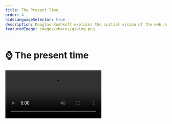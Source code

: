 ```yaml
---
title: The Present Time
order: 4
hideLanguageSelector: true
description: Douglas Rushkoff explains the initial vision of the web as something which would create time, and how we must respond to the attempt to extract and commoditize our attention by being genuinely present.
featuredImage: images/shares/giving.png
---
```


# ⌚ The present time

<Video src="https://www.youtube-nocookie.com/embed/_lW0nyKDklI?start=264" />

Let's take a deep breath and remember what reclaiming the web is all about: **augmenting our 
ability to think freely for ourselves; creating time; and extending our ability to cooperate**. 
There's no-one better than Douglas Rushkoff to present the second part of this for us: creating 
time.

The presentation is summarized extensively below for those who apparently "don't have the time", 
and Rushkoff will show you how this attitude is a shortsighted way to live life which reveals 
basically everything wrong with the way we currently use the internet.

## How does this fit into Kernel?

The ways in which we transact with each other and express what we value literally create the kinds of time in which we live. All these little things - from starting a "week" on Tuesday, to how you think about and enact your savings and investment strategies - add up into whether you live in and experience daily what the Ancient Greeks called Kairos (Divine time) or Chronos (human or clock-time). So much of what we're exploring here comes down to a constant and all-pervasive _experience_ of what Rushkoff refers to as presence. If we take an 

<Process>

intentional approach to the technologies we build and use, 

are humble about what we can and cannot know, and

work with the patterns of our own lives with honesty and courage 

</Process>

then we may just find the kinds of freedom only possible to live in the moment, not write about or describe after the fact.

## Brief

> "Slackers were a people of the early and mid-1980's who wanted to create more time to have fun 
and read and think [...] **The net looked like this great way to create time**. We were all 
gonna get to work at home, in our underwear, in our own time, and exchange and transact directly 
in some kind of an Etsy, Burning Man-like rave of culture and intellect. But something else 
happened on the way home from Wired magazine, which is that the internet instead became the 
poster child for the dying Nasdaq stock exchange and, as I see it, the dying industrial age 
economy. So, instead of using the net to create more time for people, we turned human attention 
into the next commodity."

In the extractive perspective of corporate capitalism, human attention is an untapped resource. 
We were only spending 8 hours a day working and 2 hours consuming, so why not encourage us to 
spend 48-hours a day working, consuming, and socializing? This is possible if we break up our 
attention into four parallel tracks - all in the pursuit of "**mining time**".

> "Instead of getting an internet which gave us more time to think; instead of getting an 
internet that worked not like a phone, but a properly asynchronous technology that would sit and 
wait until we were ready to deal with it; instead of having sequential conferences on bulletin 
boards like The Well where you would take hours to **craft a response** to something, we ended 
up with a digital space where we were constantly being interrupted [...] We end up in this state 
of constant emergency interruption which I don't think is healthy neurologically or culturally."

What Rushkoff is exploring is whether the digital media environment is genuinely asynchronous. 
Here is the **ultimate argument for "bad blockchain UX"**. Maybe this is really our opportunity 
to build properly asynchronous experiences and train people to work and create *in their own 
time*, rather than something to be papered over as best we can with solutions that compromise 
the inherent properties of the protocols on which they build?

<Flash>

<Card>

Q: At first, the internet looked like a great tool to do what?

A: Create time. 

</Card>

<Card>

Q: What have we done with it so far?

A; Commodified our own attention.

</Card>

</Flash>

> "Are we moving into a political landscape where we no longer have 'ends-justify-the-means', 
goal-orientated, future-based campaigns, but rather some kind of a presentist, process-orientated, consensus-building politic; more embodied by something like Occupy than it is by a two-party ideological debate?"

This was asked in 2013, and has turned out not to be true. Yet. It is still a powerful question, 
the answer to which depends on whether you think the current political climate is a trend, or a 
temporary reaction against the trend.

> "Finally, are the folks who should be helping us think about this instead just taking a very 
20th Century, almost Biblical, template and superimposing it on this presentist world we're 
living in? In other words, are they so intolerant of a world **that doesn't have a defined 
conclusion;** which doesn't have a goal; in which we're not leading towards some climax, that 
they overlay this bizarre notion of a singularity?"

Rushkoff went on to extend these ideas in <Link to="https://rushkoff.com/books/team-human-book/" >Team Human</Link>, which is another fantastic read for any budding media theorist. His voice is a critical counterpoint to Silicon Valley singularity worship.

> "The book is a humanist work, and I'm declaring myself with <Link to="https://tinyurl.com/agent-alien" >Jaron</Link> <Link to="https://www.youtube.com/watch?v=IwbGumZ-FYg" >Lanier</Link> and other humanists. I do believe there is something special about people that we don't quite understand and that our efforts to upload ourselves or simulate our realities will fall short of what it actually is to be human. **Our best defense against present shock is to be in the genuine present**."

This is a spiritual statement, and it may seem that the ultimate end of both Rushkoff's work 
and <Link to="https://www.goodreads.com/book/show/83533.The_Age_of_Spiritual_Machines">The Age of Spiritual Machines</Link> and all the 'bizarre singularity stuff' is one and the same. However, there is a critical difference: Rushkoff is saying we, us messy human beings, have to find our own way into the genuine present. Kurzweil is saying that the machines will do it for us. Perhaps the truth is somewhere in the middle?

<Flash>

<Card>

Q: What is the best way to navigate present shock and a world without a defined conclusion or singular goal?

A: Being in the genuine present.

</Card>

</Flash>

### Conspiring against the actual OS

> "It does require still *being together*, looking another person in the eye, learning how to 
breathe together. **Conspire**: literally, 'breathe together'. It requires us to see how human 
environments empower us against abstract entities which depend on our isolation and alienation 
[...] This local, body-based sensibility is the thing which can bring us to understand the kinds 
of time that can't be measure on a clock or a calendar or a computer. The underlying human rhythms."

This is followed by a question about where exactly between Kurzweil and Lanier we can locate 
Rushkoff's ideas, to which he replies:

> "I love digital technology, I just think we're misapplying it when we use it to amplify the 
obsolete agenda of a 13th Century economic operating system. There was an emerging, peer-to-peer 
economic landscape in the 11th and 12th Centuries in Europe, through which people were developing 
local currencies and trading in local bazaars, and we had the rise of a middle class like we've 
never seen in history."

The feudal lords were not included in this wealth creation, so they made it illegal through 
charter monopolies. Therefore, instead of creating, we had to get jobs. Instead of being paid 
for what we made, we got paid for the time we worked. It was a **temporal shift**. The invention 
of the clock and a specific kind of sovereign currency are co-incidental, not coincidence. This 
works as long as the economy expands, because more money must be paid back than is lent out - a 
feature which led to the perverse growth mindset we still suffer from today.

This idea is not unieq to Rushkoff and draws on a rich intellectual tradition, more of which you can find in [this interview with Stefan Eich](https://the-crypto-syllabus.com/stefan-eich-on-hayek-and-money/):

> Institutional changes concerning the state and money play out alongside profound shifts in how we experience living within time [...] Public credit temporalized the state which now found itself hanging by threads of credit but also empowered by its new ability to pull in resources across time. Fiat money – that is money backed by the credit, the word, and the tax power of the modern state – is wrapped up in that transformation and it carries within it not only the obvious link to the state but also to [language](/learn/module-1/dreamers/learning-the-language) and the future.

Critically, new kinds of economic systems, if engineered well, could free us from industrial-age 
clocks and allow us to adopt a different kind of temporal landscape, which means a different 
kind of money and transaction that is "much more real-time based, rather than being biased to 
storage and saving over time, **or both**." We know from [Andreas that engineering both](/learn/module-2/engineering) is an actual possibility currently underway.

<Flash>

<Card>

Q: What does conspire mean, literally?

A: Breathe together.

</Card>

</Flash>

### Earning transactions into existence

> 💡 Peer-to-peer, electronic payment systems are not about debt vs ownership. They are about earnings based on time vs earnings based on creativity.

Take a moment to reflect on this statement.

> "The problem with technologists who disrupt any given industry is that, once they've done that, 
they go back to Goldman and ask for a Series B. They're not willing to undermine the operating 
system that they're sitting on top of [...] What I want them to do is break that OS, or 
challenge it, or come up with an alternative. Why do you need to go back to corporate capital 
and put the clock back into businesses that weren't on it!?"

This moves into a discussion about old industries being disrupted by networked services which 
didn't even intend to do so. Rushkoff argues that many internet-age services - like Pandora - 
are locally disruptive, but then turn to the NYSE to get funded and so fail to challenge the 
real paradigm they ought to be disrupting.

<Flash>

<Card>

Q: If you're not willing to conspire against the actual OS our society runs on, and accept traditional venture capital or corporate money, what are you actually doing?

A: Putting yourself back on the clock. Submitting to someone else's routine. Repeating the same old patterns which prevent us from breathing easily together. (pick any one)

</Card>

</Flash>

### Media Environments

> "I don't mean peer-to-peer sharing of Sony music. I mean peer-to-peer sharing of **music that 
we make**. This would create a different kind of social marketplace that would allow music - not 
to get New Age - to retrieve some of its sacred value as opposed to its monetary value. And why 
is it OK that it retrieves some sacred value? Because it turns out that we don't *really* need 
everybody making money, because we don't *really* need to get to full employment, because [we 
don't all *really* need jobs](https://www.youtube.com/watch?v=jHx5rePmz2Y), because we have more than enough stuff already."

This is also critical: **jobs are not the problem**. I don't want a job - I want my basic needs 
fulfilled and a degree of comfort and security which will enable me to make a meaningful 
contribution. Jobs are an artifact of the industrial age and a certain way of existing in time.

> "What I am looking at in *Present Shock* is what McLuhan called the difference in **media 
environments** created by different technologies. The invention of text is what put us in time 
to begin with. With text, we got **accountability** [...] With text we got a religion that was 
based on accountability: it was a covenant, a contract with God [...] We get *moschiach*, we get 
messiah, we get the calendar, we get the past and future, we get laws, we get sabbath. With the 
clock, we get the industrial age, we get efficiency [...] we get interest-based currency and the 
idea of trying to do more in less. We get a time-is-money, efficiency-based culture." 

Time is not money. Time is time, and making money into an open protocol that anyone can access 
gives us the opportunity to free value from its dependence on transient expression. Rushkoff 
describes the move from a sweeping second hand to a digital clock, with the effect it had on our 
media environment. It replaced story cycles with sequential movement. Similarly, in a world of remote controls and DVRs and asynchronous behaviour, the great narrative arcs which have held culture together until now no longer function.

> "We don't care if Homer gets out the power plant before it blows up; we care about what scene 
is being satired, what connections we can make, how this is going meta on that and then meta on 
this and so on [...] It's a very different, presentist approach to problems where we move 
through media much more like a video game: in real-time, first-person, choice to choice."

<Flash>

<Card>

Q: If we optimize for creating jobs, we must - inevitably and by definition - create less \_\_\_\_.

A: Time.

</Card>

</Flash>

The conversation moves into a description of "presentist" narratives and the further breaking 
down of this single crisis-climax-sleep, hero's journey arc typical of Western culture into 
something more like a role-playing video game, where we

> "Uncover reality, rather than move through a singular narrative [...] It ends up much more 
fractal! It turns out we don't have to have an end to reality."

### Questions?

At 43 minutes, we move into the Q&A section. The first question asks if this is a novel problem 
because, for instance, Buddhism can be seen as a system for dealing with present shock and 
pulling you deeply into the now. To which Rushkoff answers:

> "The problem has been around forever, but the form of distraction from the present changes."

He describes *chronos* (clock time) and *kairos* (human time, timing). Each invention - text, 
the clock, digital technology - takes us out of *kairos* and into *chronos* and, in each case, 
the answer is the same: to fall back into the present and to <Link to="https://youtu.be/VQZ8oPXgK8o?t=479">be here now</Link>. But the trick to being here now in an industrial era is different than the trick to being here now in a digital era.

The second question is about using technology to enhance creativity.

> "We all know two kids with a laptop can create an application that changes the world. The 
problem is: **how do you help them see that the first thing to do after they get some success 
and traction is not to sell it to people who will use it against it's original purposes** [...] 
That is: it's OK to have a business which 'just' supports its employees and users."

A question about cultural preservation comes next, not relevant to this brief. Then a question 
about our inability to be totally locally reliant - i.e. you cannot make your phone yourself, 
you rely on a complex global supply chain. Rushkoff acknowledges this and replies:

> "Hopefully, we'll get complex technological goods from a complex global economy, and food & 
human goods from a local economy. Which means we'll need more than one kind of currency."

Why does the currency matter so much?

> "If you're using a bank-issued currency, then it has to be loaned into existence and requires 
payback. Also, if you're using a centrally-issued currency, than Walmart will have an advantage 
over local business. The only advantage local business is going to have over big global 
business - because money is more expensive for local businesses - is if the local business 
starts with local re-investments in itself [...] 

> "In all of these things, we're **looking at a new balance** between your hard drive and RAM. 
We've been in a hard drive society for a long, long time and it's all about storage. We're moving 
into RAM, as individuals too: much more present-based access to memory as opposed to just 
hoarding stuff [...] We can balance some of the ills of long distance economic activity with a 
few mechanisms to help local economic activity compete effectively. **If we are in a free 
market economy, we should have free market currencies.**"

<Flash>

<Card>

Q: Think back to [the different prices of money](/learn/module-2/banking/#the-4-prices-of-money). Why is it important to have local, community-based currencies in a globalized world?

A: Because money is more expensive for small business than for large corporations, and local businesses are more aligned with the communities in which they operate.

</Card>

</Flash>

Is kickstarter a viable alternative for people who don't want to get funded by corporate capital? 
Also, what about Bitcoin?

> "Kickstarter is much more real-time: you're matching supply and demand instead of having a 
capitalist speculate on future value [As for Bitcoin], I'm not looking at a currency that you're 
trying to hoard; you're not investing in a currency, but rather using a currency merely to 
promote transactions so that you can get the stuff you want and do the stuff you want."

How can we read the humanism Rushkoff is arguing for in the context of Bitcoin? What is the 
effect of humans interfacing with inanimate objects - does it lead to the presentism and present 
shock he's talking about?

> "Present shock is our initial wobble at moving from a linear-time-based society to this 
digital, choice-based, highly interruptive society [...] Presentism is really the ability to 
embrace and survive and reclaim our humanity on this landscape. Any **technology only helps us 
reclaim our humanity insofar as it helps us create time to be with others**. It's the 
face-to-face, real-time human interaction that matters. And the more you do that - and this 
starts to get out there - **the less money even needs to be a part of the equation**."

> 💡 Imagine we used open protocols for money to ensure that no-one ever *needs* money again? 
That would be a true redefinition of wealth. That would be a story worth writing home about.

> "The monies we have now don't allow for that. They're not supposed to. They're part of a 
system through which we've been taught not to trust each other, not to transact. We've been 
taught that money is a cleaner way to engage. Hopefully, we'll start to trust each other more 
than the stuff."

Of course, it might take multiple global crises to get people to this point, but living in hope 
remains - at the least - a better psychological attitude than living in despair.

> "It's just a matter of creating balance between the sense of infinite connections and the 
sense of holism. It's the same challenge you find at any level: take groups and individuals. 
If you over-identify with the group, you lose yourself; if you over-identify with yourself, 
you lose community. It's just something we have to be conscious of now if we're going to remain 
coherent."

<Flash>

<Card>

Q: Technology is only helpful insofar as it helps us create time to do what?

A: Be with others.

</Card>

<Card>

Q: What are the Greek names for the two kinds of time we can experience as human beings?

A: _Chronos_ (clock time) and _Kairos_ (Divine time)

</Card>

</Flash>

#### Wider Fields

<Aligner center>
    <Image src="/images/mod3-img/illich-celebration.png" />
</Aligner>

<List>

<Link to="https://download.tuxfamily.org/openmathdep/history/Celebration_of_Awareness-Illich.pdf">

A call to celebration

</Link>

<Link to="https://www.youtube.com/watch?v=YmR3oR4yeGg">

Your original face: timeless

</Link>

</List>
